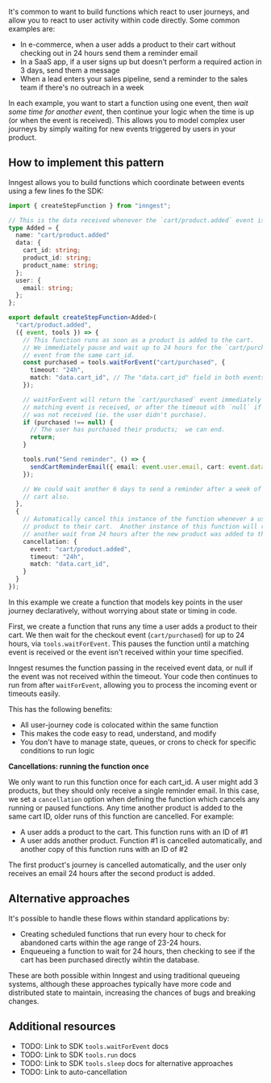 It's common to want to build functions which react to user journeys, and allow you to react to user activity within code directly.  Some common examples are:

- In e-commerce, when a user adds a product to their cart without checking out in 24 hours send them a reminder email
- In a SaaS app, if a user signs up but doesn't perform a required action in 3 days, send them a message
- When a lead enters your sales pipeline, send a reminder to the sales team if there's no outreach in a week

In each example, you want to start a function using one event, then _wait some time for another event_, then continue your logic when the time is up (or when the event is received). This allows you to model complex user journeys by simply waiting for new events triggered by users in your product.

## How to implement this pattern

Inngest allows you to build functions which coordinate between events using a few lines fo the SDK:

```typescript
import { createStepFunction } from "inngest";

// This is the data received whenever the `cart/product.added` event is received. 
type Added = {
  name: "cart/product.added"
  data: {
    cart_id: string;
    product_id: string;
    product_name: string;
  };
  user: {
    email: string;
  };
};

export default createStepFunction<Added>(
  "cart/product.added",
  ({ event, tools }) => {
    // This function runs as soon as a product is added to the cart.
    // We immediately pause and wait up to 24 hours for the `cart/purchased`
    // event from the same cart_id.
    const purchased = tools.waitForEvent("cart/purchased", {
      timeout: "24h",
      match: "data.cart_id", // The "data.cart_id" field in both events must match.
    });

    // waitForEvent will return the `cart/purchased` event immediately when the
    // matching event is received, or after the timeout with `null` if the event
    // was not received (ie. the user didn't purchase).
    if (purchased !== null) {
      // The user has purchased their products;  we can end.
      return;
    }

    tools.run("Send reminder", () => {
      sendCartReminderEmail({ email: event.user.email, cart: event.data.cart_id });
    });

    // We could wait another 6 days to send a reminder after a week of adding to the
    // cart also.
  },
  {
    // Automatically cancel this instance of the function whenever a user adds another
    // product to their cart.  Another instance of this function will run and schedule
    // another wait from 24 hours after the new product was added to their cart.
    cancellation: {
      event: "cart/product.added",
      timeout: "24h",
      match: "data.cart_id",
    }
  }
});
```

In this example we create a function that models key points in the user journey declaratively, without worrying about state or timing in code.

First, we create a function that runs any time a user adds a product to their cart.  We then wait for the checkout event (`cart/purchased`) for up to 24 hours, via `tools.waitForEvent`.  This pauses the function until a matching event is received or the event isn't received within your time specified.

Inngest resumes the function passing in the received event data, or null if the event was not received within the timeout.  Your code then continues to run from after `waitForEvent`, allowing you to process the incoming event or timeouts easily.

This has the following benefits:

- All user-journey code is colocated within the same function
- This makes the code easy to read, understand, and modify
- You don't have to manage state, queues, or crons to check for specific conditions to run logic

**Cancellations: running the function once**

We only want to run this function once for each cart_id.  A user might add 3 products, but they should only receive a single reminder email.  In this case, we set a `cancellation` option when defining the function which cancels any running or paused functions.  Any time another product is added to the same cart ID, older runs of this function are cancelled.  For example:

- A user adds a product to the cart.  This function runs with an ID of #1
- A user adds another product.  Function #1 is cancelled automatically, and another copy of this function runs with an ID of #2

The first product's journey is cancelled automatically, and the user only receives an email 24 hours after the second product is added.

## Alternative approaches

It's possible to handle these flows within standard applications by:

- Creating scheduled functions that run every hour to check for abandoned carts within the age range of 23-24 hours.
- Enqueueing a function to wait for 24 hours, then checking to see if the cart has been purchased directly wihtin the database.

These are both possible within Inngest and using traditional queueing systems, although these approaches typically have more code and distributed state to maintain, increasing the chances of bugs and breaking changes.

## Additional resources

- TODO: Link to SDK `tools.waitForEvent` docs
- TODO: Link to SDK `tools.run` docs
- TODO: Link to SDK `tools.sleep` docs for alternative approaches
- TODO: Link to auto-cancellation

